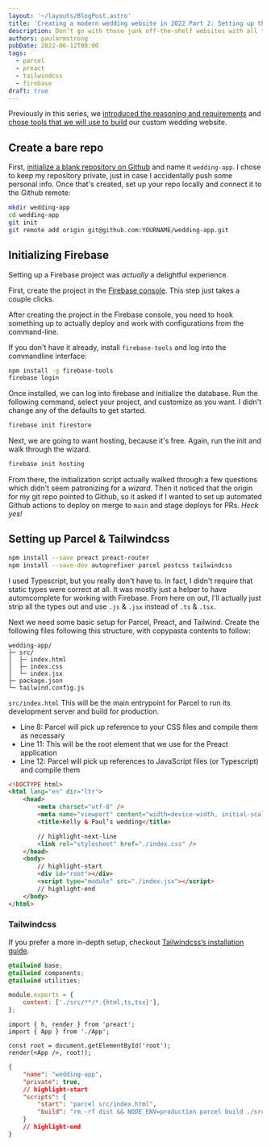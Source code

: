 ```yaml
---
layout: '~/layouts/BlogPost.astro'
title: 'Creating a modern wedding website in 2022 Part 2: Setting up the repository and Firebase'
description: Don’t go with those junk off-the-shelf websites with all the upsells on them. Make your wedding website yourself.
authors: paularmstrong
pubDate: 2022-06-12T00:00
tags:
  - parcel
  - preact
  - tailwindcss
  - firebase
draft: true
---
```



<Aside type="info" title="Multi-part series">

Previously in this series, we [introduced the reasoning and requirements](/blog/2022/06/04/custom-wedding-website) and [chose tools that we will use to build](/blog/2022/06/04/custom-wedding-website/part-1) our custom wedding website.

</Aside>

## Create a bare repo

First, [initialize a blank repository on Github](https://github.com/new) and name it `wedding-app`. I chose to keep my repository private, just in case I accidentally push some personal info. Once that's created, set up your repo locally and connect it to the Github remote:

```bash
mkdir wedding-app
cd wedding-app
git init
git remote add origin git@github.com:YOURNAME/wedding-app.git
```

## Initializing Firebase

Setting up a Firebase project was _actually_ a delightful experience.

First, create the project in the [Firebase console](https://console.firebase.google.com/u/0/). This step just takes a couple clicks.

After creating the project in the Firebase console, you need to hook something up to actually deploy and work with configurations from the command-line.

If you don't have it already, install `firebase-tools` and log into the commandline interface:

```bash npm2yarn
npm install -g firebase-tools
firebase login
```

Once installed, we can log into firebase and initialize the database. Run the following command, select your project, and customize as you want. I didn't change any of the defaults to get started.

```bash
firebase init firestore
```

Next, we are going to want hosting, because it's free. Again, run the init and walk through the wizard.

```bash
firebase init hosting
```

From there, the initialization script actually walked through a few questions which didn't seem patronizing for a _wizard_. Then it noticed that the origin for my git repo pointed to Github, so it asked if I wanted to set up automated Github actions to deploy on merge to `main` and stage deploys for PRs. _Heck yes!_

## Setting up Parcel & Tailwindcss

```bash npm2yarn
npm install --save preact preact-router
npm install --save-dev autoprefixer parcel postcss tailwindcss
```

<Aside type="danger" title="Typescript">

I used Typescript, but you really don't have to. In fact, I didn't require that static types were correct at all. It was mostly just a helper to have automcomplete for working with Firebase. From here on out, I'll actually just strip all the types out and use `.js` & `.jsx` instead of `.ts` & `.tsx`.

</Aside>

Next we need some basic setup for Parcel, Preact, and Tailwind. Create the following files following this structure, with copypasta contents to follow:

```
wedding-app/
├─ src/
│  ├─ index.html
│  ├─ index.css
│  └─ index.jsx
├─ package.json
└─ tailwind.config.js
```

<code>src/index.html</code> This will be the main entrypoint for Parcel to run its development server and build for production.

- Line 8: Parcel will pick up reference to your CSS files and compile them as necessary
- Line 11: This will be the root element that we use for the Preact application
- Line 12: Parcel will pick up references to JavaScript files (or Typescript) and compile them

```html title="src/index.html" showLineNumbers
<!DOCTYPE html>
<html lang="en" dir="ltr">
	<head>
		<meta charset="utf-8" />
		<meta name="viewport" content="width=device-width, initial-scale=1" />
		<title>Kelly & Paul’s wedding</title>

		// highlight-next-line
		<link rel="stylesheet" href="./index.css" />
	</head>
	<body>
		// highlight-start
		<div id="root"></div>
		<script type="module" src="./index.jsx"></script>
		// highlight-end
	</body>
</html>
```

### Tailwindcss

If you prefer a more in-depth setup, checkout [Tailwindcss‘s installation guide](https://tailwindcss.com/docs/installation).

```css title="src/index.css"
@tailwind base;
@tailwind components;
@tailwind utilities;
```

```js title="tailwind.config.js"
module.exports = {
	content: ['./src/**/*.{html,ts,tsx}'],
};
```

```tsx title="src/index.jsx"
import { h, render } from 'preact';
import { App } from './App';

const root = document.getElementById('root');
render(<App />, root!);
```

```json title="package.json"
{
	"name": "wedding-app",
	"private": true,
	// highlight-start
	"scripts": {
		"start": "parcel src/index.html",
		"build": "rm -rf dist && NODE_ENV=production parcel build ./src/*.html --public-url /"
	}
	// highlight-end
}
```
